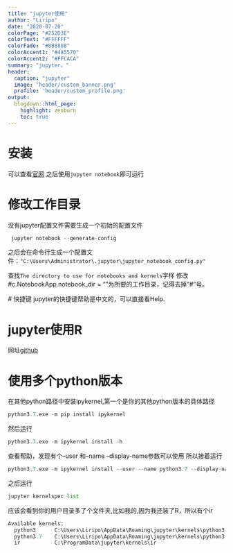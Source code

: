 ```yaml
---
title: "jupyter使用"
author: "Liripo"
date: "2020-07-20"
colorPage: "#252D3E"
colorText: "#FFFFFF"
colorFade: "#888888"
colorAccent1: "#4A5570"
colorAccent2: "#FFCACA"
summary: "jupyter。"
header:
  caption: "jupyter"
  image: 'header/custom_banner.png'
  profile: 'header/custom_profile.png'
output:
  blogdown::html_page:
    highlight: zenburn
    toc: true
---
```


# 安装
可以查看[官网](https://jupyter.org/)
之后使用`jupyter notebook`即可运行

# 修改工作目录
没有jupyter配置文件需要生成一个初始的配置文件
```r
 jupyter notebook --generate-config
```
 之后会在命令行生成一个配置文件：`"C:\Users\Administrator\.jupyter\jupyter_notebook_config.py"`

 查找`The directory to use for notebooks and kernels`字样
 修改#c.NotebookApp.notebook_dir = “”为所要的工作目录，记得去掉“#”号。

 # 快捷键
jupyter的快捷键帮助是中文的，可以直接看Help.

# jupyter使用R
网址[github](https://github.com/IRkernel/IRkernel)

# 使用多个python版本

在其他python路径中安装ipykernel,第一个是你的其他python版本的具体路径
```python
python3.7.exe -m pip install ipykernel
```
然后运行
```python
python3.7.exe -m ipykernel install -h
```
查看帮助，发现有个--user 和--name --display-name参数可以使用
所以接着运行
```python
python3.7.exe -m ipykernel install --user --name python3.7 --display-name python3.7
```
之后运行
```python
jupyter kernelspec list
```
应该会看到你的用户目录多了个文件夹,比如我的,因为我还装了R，所以有个ir
```python
Available kernels:
  python3      C:\Users\Liripo\AppData\Roaming\jupyter\kernels\python3
  python3.7    C:\Users\Liripo\AppData\Roaming\jupyter\kernels\python3.7
  ir           C:\ProgramData\jupyter\kernels\ir
```

